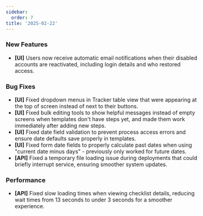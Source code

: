 ```yaml
---
sidebar:
  order: 7
title: '2025-02-22'
---
```


### New Features

- **[UI]** Users now receive automatic email notifications when their disabled accounts are reactivated, including login details and who restored access.

### Bug Fixes

- **[UI]** Fixed dropdown menus in Tracker table view that were appearing at the top of screen instead of next to their buttons.
- **[UI]** Fixed bulk editing tools to show helpful messages instead of empty screens when templates don't have steps yet, and made them work immediately after adding new steps.
- **[UI]** Fixed date field validation to prevent process access errors and ensure date defaults save properly in templates.
- **[UI]** Fixed form date fields to properly calculate past dates when using "current date minus days" - previously only worked for future dates.
- **[API]** Fixed a temporary file loading issue during deployments that could briefly interrupt service, ensuring smoother system updates.

### Performance

- **[API]** Fixed slow loading times when viewing checklist details, reducing wait times from 13 seconds to under 3 seconds for a smoother experience.